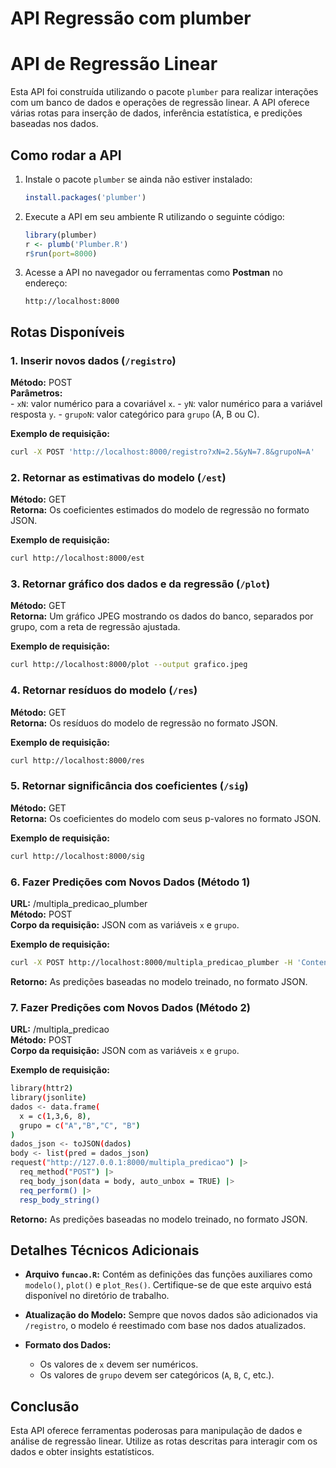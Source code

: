 API Regressão com plumber
================

# API de Regressão Linear

Esta API foi construída utilizando o pacote `plumber` para realizar
interações com um banco de dados e operações de regressão linear. A API
oferece várias rotas para inserção de dados, inferência estatística, e
predições baseadas nos dados.

## Como rodar a API

1.  Instale o pacote `plumber` se ainda não estiver instalado:

    ``` r
    install.packages('plumber')
    ```

2.  Execute a API em seu ambiente R utilizando o seguinte código:

    ``` r
    library(plumber)
    r <- plumb('Plumber.R')
    r$run(port=8000)
    ```

3.  Acesse a API no navegador ou ferramentas como **Postman** no
    endereço:

        http://localhost:8000

## Rotas Disponíveis

### 1. Inserir novos dados (`/registro`)

**Método:** POST  
**Parâmetros:**  
- `xN`: valor numérico para a covariável `x`. - `yN`: valor numérico
para a variável resposta `y`. - `grupoN`: valor categórico para `grupo`
(A, B ou C).

**Exemplo de requisição:**

``` bash
curl -X POST 'http://localhost:8000/registro?xN=2.5&yN=7.8&grupoN=A'
```

### 2. Retornar as estimativas do modelo (`/est`)

**Método:** GET  
**Retorna:** Os coeficientes estimados do modelo de regressão no formato
JSON.

**Exemplo de requisição:**

``` bash
curl http://localhost:8000/est
```

### 3. Retornar gráfico dos dados e da regressão (`/plot`)

**Método:** GET  
**Retorna:** Um gráfico JPEG mostrando os dados do banco, separados por
grupo, com a reta de regressão ajustada.

**Exemplo de requisição:**

``` bash
curl http://localhost:8000/plot --output grafico.jpeg
```

### 4. Retornar resíduos do modelo (`/res`)

**Método:** GET  
**Retorna:** Os resíduos do modelo de regressão no formato JSON.

**Exemplo de requisição:**

``` bash
curl http://localhost:8000/res
```

### 5. Retornar significância dos coeficientes (`/sig`)

**Método:** GET  
**Retorna:** Os coeficientes do modelo com seus p-valores no formato
JSON.

**Exemplo de requisição:**

``` bash
curl http://localhost:8000/sig
```

### 6. Fazer Predições com Novos Dados (Método 1)

**URL:** /multipla_predicao_plumber   
**Método:** POST  
**Corpo da requisição:** JSON com as variáveis `x` e `grupo`.

**Exemplo de requisição:**

``` bash
curl -X POST http://localhost:8000/multipla_predicao_plumber -H 'Content-Type: application/json' -d '{"x":[5.5, 2.8], "grupo":["A", "B"]}'
```

**Retorno:** As predições baseadas no modelo treinado, no formato JSON.

### 7. Fazer Predições com Novos Dados (Método 2)

**URL:** /multipla_predicao   
**Método:** POST  
**Corpo da requisição:** JSON com as variáveis `x` e `grupo`.

**Exemplo de requisição:**

``` bash
library(httr2)
library(jsonlite)
dados <- data.frame(
  x = c(1,3,6, 8),
  grupo = c("A","B","C", "B")
)
dados_json <- toJSON(dados)
body <- list(pred = dados_json)
request("http://127.0.0.1:8000/multipla_predicao") |>
  req_method("POST") |>
  req_body_json(data = body, auto_unbox = TRUE) |>
  req_perform() |>
  resp_body_string()
```

**Retorno:** As predições baseadas no modelo treinado, no formato JSON.

## Detalhes Técnicos Adicionais

- **Arquivo `funcao.R`:** Contém as definições das funções auxiliares como `modelo()`, `plot()` e `plot_Res()`. Certifique-se de que este arquivo está disponível no diretório de trabalho.

- **Atualização do Modelo:** Sempre que novos dados são adicionados via `/registro`, o modelo é reestimado com base nos dados atualizados.

- **Formato dos Dados:**
  - Os valores de `x` devem ser numéricos.
  - Os valores de `grupo` devem ser categóricos (`A`, `B`, `C`, etc.).

## Conclusão

Esta API oferece ferramentas poderosas para manipulação de dados e
análise de regressão linear. Utilize as rotas descritas para interagir
com os dados e obter insights estatísticos.
